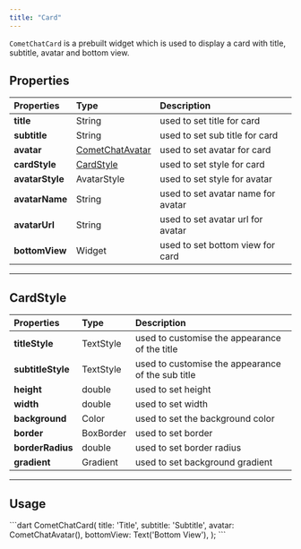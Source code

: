 ```yaml
---
title: "Card"
---
```


`CometChatCard` is a prebuilt widget which is used to display a card with title, subtitle, avatar and bottom view.

## Properties

| Properties      | Type                                              | Description                        |
| :--------------- | :------------------------------------------------- | :---------------------------------- |
| **title**       | String                                            | used to set title for card         |
| **subtitle**    | String                                            | used to set sub title for card     |
| **avatar**      | [CometChatAvatar](/ui-kit/flutter/v4/avatar) | used to set avatar for card        |
| **cardStyle**   | [CardStyle](/ui-kit/flutter/v4/card)         | used to set style for card         |
| **avatarStyle** | AvatarStyle                                       | used to set style for avatar       |
| **avatarName**  | String                                            | used to set avatar name for avatar |
| **avatarUrl**   | String                                            | used to set avatar url for avatar  |
| **bottomView**  | Widget                                            | used to set bottom view for card   |

***

## CardStyle

| Properties        | Type      | Description                                       |
| :----------------- | :--------- | :------------------------------------------------- |
| **titleStyle**    | TextStyle | used to customise the appearance of the title     |
| **subtitleStyle** | TextStyle | used to customise the appearance of the sub title |
| **height**        | double    | used to set height                                |
| **width**         | double    | used to set width                                 |
| **background**    | Color     | used to set the background color                  |
| **border**        | BoxBorder | used to set border                                |
| **borderRadius**  | double    | used to set border radius                         |
| **gradient**      | Gradient  | used to set background gradient                   |

***

## Usage

<Tabs>
<Tab title="Dart">
```dart
CometChatCard(
  title: 'Title',
  subtitle: 'Subtitle',
  avatar: CometChatAvatar(),
  bottomView: Text('Bottom View'),
);
```

</Tab>

</Tabs>
